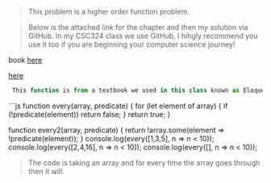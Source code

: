 <blockquote>
This problem is a higher order function problem.

</blockquote>

<blockquote>
Below is the attached link for the chapter and then my solution via GitHub. In my CSC324 class we use GitHub, I hihgly recommend you use it too if you are beginning your computer science journey!
</blockquote>

book [here](https://eloquentjavascript.net/05_higher_order.html)


[here](https://github.com/eivoryortiz/csc324/blob/main/ch05_eivory_ortiz.js)



```js
 This function is from a textbook we used in this class known as Eloquent Javascript Third Edtion.
 ```

```js
function every(array, predicate) {
  for (let element of array) {
    if (!predicate(element)) return false;
  }
  return true;
}

function every2(array, predicate) {
  return !array.some(element => !predicate(element));
}
console.log(every([1,3,5], n => n < 10));
console.log(every([2,4,16], n => n < 10));
console.log(every([], n => n < 10));


<blockquote>
The code is taking an array and for every time the array goes through then it will.
</blockquote>